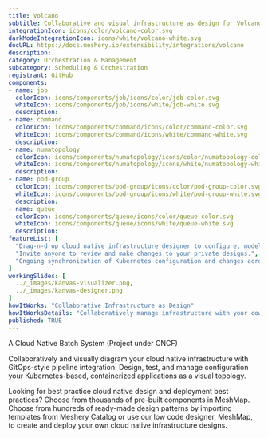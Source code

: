 ```yaml
---
title: Volcano
subtitle: Collaborative and visual infrastructure as design for Volcano
integrationIcon: icons/color/volcano-color.svg
darkModeIntegrationIcon: icons/white/volcano-white.svg
docURL: https://docs.meshery.io/extensibility/integrations/volcano
description: 
category: Orchestration & Management
subcategory: Scheduling & Orchestration
registrant: GitHub
components: 
- name: job
  colorIcon: icons/components/job/icons/color/job-color.svg
  whiteIcon: icons/components/job/icons/white/job-white.svg
  description: 
- name: command
  colorIcon: icons/components/command/icons/color/command-color.svg
  whiteIcon: icons/components/command/icons/white/command-white.svg
  description: 
- name: numatopology
  colorIcon: icons/components/numatopology/icons/color/numatopology-color.svg
  whiteIcon: icons/components/numatopology/icons/white/numatopology-white.svg
  description: 
- name: pod-group
  colorIcon: icons/components/pod-group/icons/color/pod-group-color.svg
  whiteIcon: icons/components/pod-group/icons/white/pod-group-white.svg
  description: 
- name: queue
  colorIcon: icons/components/queue/icons/color/queue-color.svg
  whiteIcon: icons/components/queue/icons/white/queue-white.svg
  description: 
featureList: [
  "Drag-n-drop cloud native infrastructure designer to configure, model, and deploy your workloads.",
  "Invite anyone to review and make changes to your private designs.",
  "Ongoing synchronization of Kubernetes configuration and changes across any number of clusters."
]
workingSlides: [
  ../_images/kanvas-visualizer.png,
  ../_images/kanvas-designer.png
]
howItWorks: "Collaborative Infrastructure as Design"
howItWorksDetails: "Collaboratively manage infrastructure with your coworkers synchronously sharing the same designs."
published: TRUE
---
```

<p>
A Cloud Native Batch System (Project under CNCF)
</p>
<p>
    Collaboratively and visually diagram your cloud native infrastructure with GitOps-style pipeline integration. Design, test, and manage configuration your Kubernetes-based, containerized applications as a visual topology.
</p>
<p>
    Looking for best practice cloud native design and deployment best practices? Choose from thousands of pre-built components in MeshMap. Choose from hundreds of ready-made design patterns by importing templates from Meshery Catalog or use our low code designer, MeshMap, to create and deploy your own cloud native infrastructure designs.
</p>
